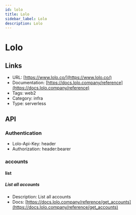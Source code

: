 ```yaml
---
id: lolo
title: Lolo
sidebar_label: Lolo
description: Lolo
---
```


# Lolo

## Links

* URL: [https://www.lolo.co/](https://www.lolo.co/)
* Documentation: [https://docs.lolo.company/reference](https://docs.lolo.company/reference)
* Tags: web2
* Category: infra
* Type: serverless

## API

### Authentication

* Lolo-Api-Key: header
* Authorization: header:bearer

### accounts

#### list

##### List all accounts

* Description: List all accounts
* Docs: [https://docs.lolo.company/reference/get_accounts](https://docs.lolo.company/reference/get_accounts)
